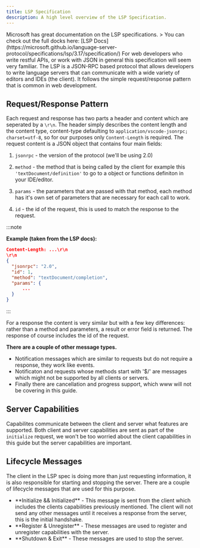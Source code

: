 ```yaml
---
title: LSP Specification
description: A high level overview of the LSP Specification.
---
```


<Card title="Language Server Protocol" icon="information">
  Microsoft has great documentation on the LSP specifications.
  > You can check out the full docks here: [LSP Docs](https://microsoft.github.io/language-server-protocol/specifications/lsp/3.17/specification/)
</Card>

<Card title="High Level Overview" icon="rocket">
  For web developers who write restful APIs, or work with JSON in general this specification will seem very familiar.
  The LSP is a JSON-RPC based protocol that allows developers to write language servers that can communicate with a wide variety of editors and IDEs (the client).
  It follows the simple request/response pattern that is common in web development.
</Card>

## Request/Response Pattern

  Each request and response has two parts a header and content which are seperated by a `\r\n`.
  The header simply describes the content length and the content type, content-type defaulting to `application/vscode-jsonrpc; charset=utf-8`, so for our purposes only `Content-Length` is required.
  The request content is a JSON object that contains four main fields: 

  1. `jsonrpc` - the version of the protocol (we'll be using 2.0)

  2. `method`  - the method that is being called by the client for example this `'textDocument/definition'` to go to a object or functions definiton in your IDE/editor.

  3. `params` - the parameters that are passed with that method, each method has it's own set of parameters that are necessary for each call to work.

  4. `id` - the id of the request, this is used to match the response to the request.

:::note

**Example (taken from the LSP docs):**
  ```json
Content-Length: ...\r\n
\r\n
{
	"jsonrpc": "2.0",
	"id": 1,
	"method": "textDocument/completion",
	"params": {
		...
	}
}
```
:::

For a response the content is very similar but with a few key differences: rather than a method and parameters, a result or error field is returned.
The response of course includes the id of the request.

**There are a couple of other message types.**

<ul>
  <li class="list-disc">
  Notification messages which are similar to requests but do not require a response, they work like events.
  </li>
  <li class="list-disc">
  Notificaton and requests whose methods start with '$/' are messages which might not be supported by all clients or servers.
  </li>
  <li class="list-disc">
    Finally there are cancellation and progress support, which www will not be covering in this guide.
  </li>
</ul>

## Server Capabilities

Capabilites communicate between the client and server what features are supported.
Both client and server capabilities are sent as part of the `initialize` request, we won't be too worried about the client 
capabilities in this guide but the server capabilities are important.

## Lifecycle Messages

The client in the LSP spec is doing more than just requesting information, it is also responsible for starting and stopping the server.
There are a couple of lifecycle messages that are used for this purpose.

<ul>
  <li class="list-disc">
        **Initialize && Initialized** - This message is sent from the client which includes the clients capabilities previously mentioned.
        The client will not send any other messages until it receives a response from the server, this is the initial handshake.
  </li>
  <li class="list-disc">
    **Register & Unregister** - These messages are used to register and unregister capabilities with the server.
  </li>
  <li class="list-disc">
        **Shutdown & Exit** - These messages are used to stop the server.
  </li>
</ul>
